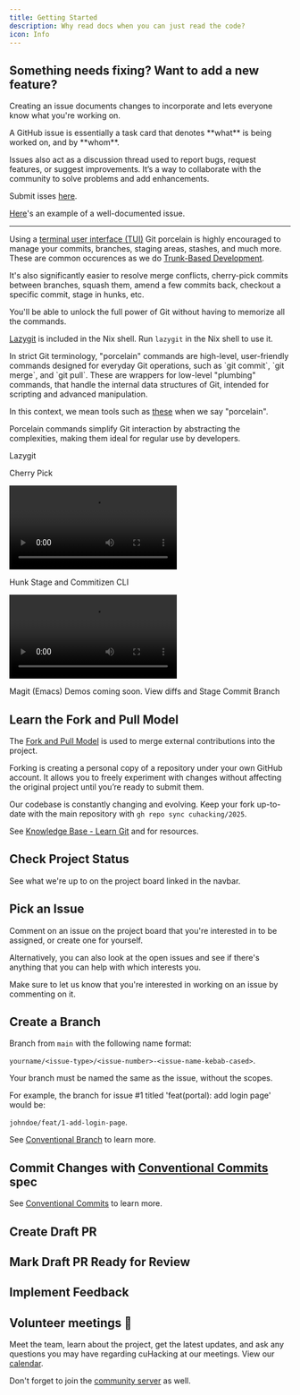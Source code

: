 ```yaml
---
title: Getting Started
description: Why read docs when you can just read the code?
icon: Info
---
```



## Something needs fixing? Want to add a new feature?

Creating an issue documents changes to incorporate and lets everyone know what you're working on.

<Accordions>
<Accordion title="What's an issue?">
 A GitHub issue is essentially a task card that denotes **what** is being worked on, and by **whom**.

Issues also act as a discussion thread used to report bugs, request features, or suggest improvements. It’s a way to collaborate with the community to solve problems and add enhancements.

Submit isses [here](https://github.com/cuhacking/2025/issues).
</Accordion>
</Accordions>

[Here](https://github.com/cuhacking/2025/issues/49)'s an example of a well-documented issue.

---

Using a [terminal user interface (TUI)](https://en.wikipedia.org/wiki/Text-based_user_interface) Git porcelain  is highly encouraged to manage your commits, branches, staging areas, stashes, and much more. These are common occurences as we do [Trunk-Based Development](https://trunkbaseddevelopment.com/).

It's also significantly easier to resolve merge conflicts, cherry-pick commits between branches, squash them, amend a few commits back, checkout a specific commit, stage in hunks, etc.

You'll be able to unlock the full power of Git without having to memorize all the commands.

[Lazygit](https://github.com/jesseduffield/lazygit) is included in the Nix shell. Run `lazygit` in the Nix shell to use it.

<Accordions>
<Accordion title="What's a Git Porcelain?">
In strict Git terminology, "porcelain" commands are high-level, user-friendly commands designed for everyday Git operations, such as `git commit`, `git merge`, and `git pull`. These are wrappers for low-level "plumbing" commands, that handle the internal data structures of Git, intended for scripting and advanced manipulation.

In this context, we mean tools such as [these](https://git-scm.com/downloads/guis) when we say "porcelain".

Porcelain commands simplify Git interaction by abstracting the complexities, making them ideal for regular use by developers.

</Accordion>
<Accordion title="What do Git Porcelains look like in action?">
 Lazygit

 Cherry Pick

<video className="w-max h-[240px]" controls>
  <source src="https://github.com/user-attachments/assets/09ef1413-2fb2-4594-b404-e568df120150" type="video/mp4" />
  Your browser does not support the video tag.
</video>

 Hunk Stage and Commitizen CLI

<video className="w-max h-[240px]" controls>
  <source src="https://github.com/user-attachments/assets/b2200b7b-d783-4401-87e2-8741456d4e7a" type="video/mp4" />
  Your browser does not support the video tag.
</video>

 Magit (Emacs)
Demos coming soon.
 View diffs and Stage
 Commit
 Branch
</Accordion>

</Accordions>

<div className='steps [&_h2]:step'>

## Learn the Fork and Pull Model

The [Fork and Pull Model](https://docs.github.com/en/pull-requests/collaborating-with-pull-requests/getting-started/about-collaborative-development-models) is used to merge external contributions into the project.

<Accordions>
<Accordion title="What's a fork?">
    Forking is creating a personal copy of a repository under your own GitHub account. It allows you to freely experiment with changes without affecting the original project until you’re ready to submit them.
</Accordion>
</Accordions>

Our codebase is constantly changing and evolving. Keep your fork up-to-date with the main repository with `gh repo sync cuhacking/2025`.

See [Knowledge Base - Learn Git](/knowledge-base#-learn-git) and  for resources.

## Check Project Status

See what we're up to on the project board linked in the navbar. <ProjectBoardIcon />

## Pick an Issue

Comment on an issue on the project board that you're interested in to be assigned, or create one for yourself.

Alternatively, you can also look at the open issues and see if there's anything that you can help with which interests you.

Make sure to let us know that you're interested in working on an issue by commenting on it.

## Create a Branch
Branch from `main` with the following name format:

`yourname/<issue-type>/<issue-number>-<issue-name-kebab-cased>`.

Your branch must be named the same as the issue, without the scopes.

For example, the branch for issue #1 titled 'feat(portal): add login page' would be:

`johndoe/feat/1-add-login-page`.

See [Conventional Branch](/conventional-branch) to learn more.

## Commit Changes with [Conventional Commits](https://www.conventionalcommits.org/en/v1.0.0/) spec

See [Conventional Commits](/conventiona-commits) to learn more.

## Create Draft PR

## Mark Draft PR Ready for Review

## Implement Feedback
</div>

## Volunteer meetings 📆

Meet the team, learn about the project, get the latest updates, and ask any questions you may have regarding cuHacking at our meetings. View our [calendar](/meet-the-team/calendar).

Don't forget to join the [community server](https://discord.gg/w3QjHDAucd) as well.
